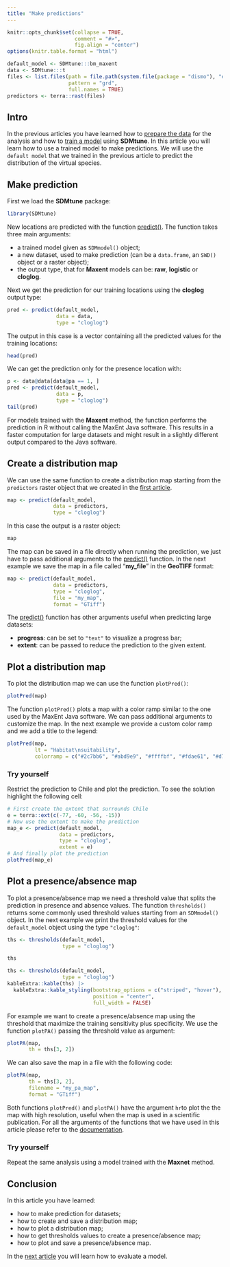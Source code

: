 ---
title: "Make predictions"
---

```{r setup, include=FALSE}
knitr::opts_chunk$set(collapse = TRUE,
                      comment = "#>",
                      fig.align = "center")
options(knitr.table.format = "html")
```

```{r load-data, echo=FALSE, message=FALSE}
default_model <- SDMtune:::bm_maxent
data <- SDMtune:::t
files <- list.files(path = file.path(system.file(package = "dismo"), "ex"),
                    pattern = "grd",
                    full.names = TRUE)
predictors <- terra::rast(files)
```

## Intro

In the previous articles you have learned how to [prepare the data](./prepare-data.html) for the analysis and how to [train a model](./train-model.html) using **SDMtune**. In this article you will learn how to use a trained model to make predictions. We will use the `default model` that we trained in the previous article to predict the distribution of the virtual species.

## Make prediction

First we load the **SDMtune** package:

```{r load-SDMtune}
library(SDMtune)
```

New locations are predicted with the function [predict()](../../reference/predict-SDMmodel-method.html). The function takes three main arguments:

* a trained model given as `SDMmodel()` object;
* a new dataset, used to make prediction (can be a `data.frame`, an `SWD()` object or a raster object);
* the output type, that for **Maxent** models can be: **raw**, **logistic** or **cloglog**.

Next we get the prediction for our training locations using the **cloglog** output type:

```{r predict-train}
pred <- predict(default_model,
                data = data,
                type = "cloglog")
```

The output in this case is a vector containing all the predicted values for the training locations:

```{r print-pred}
head(pred)
```

We can get the prediction only for the presence location with:

```{r predict-presence}
p <- data@data[data@pa == 1, ]
pred <- predict(default_model,
                data = p,
                type = "cloglog")
tail(pred)
```

For models trained with the **Maxent**  method, the function performs the prediction in R without calling the MaxEnt Java software. This results in a faster computation for large datasets and might result in a slightly different output compared to the Java software.

## Create a distribution map

We can use the same function to create a distribution map starting from the `predictors` raster object that we created in the [first article](./prepare-data.html#acquire-environmental-variables).

```{r predict-raster}
map <- predict(default_model,
               data = predictors,
               type = "cloglog")
```

In this case the output is a raster object:

```{r print-raster-output}
map
```

The map can be saved in a file directly when running the prediction, we just have to pass additional arguments to the [predict()](../../reference/predict-SDMmodel-method.html) function. In the next example we save the map in a file called "**my_file**" in the **GeoTIFF** format:

```{r save-map, eval=FALSE}
map <- predict(default_model,
               data = predictors,
               type = "cloglog",
               file = "my_map",
               format = "GTiff")
```

The [predict()](../../reference/predict-SDMmodel-method.html) function has other arguments useful when predicting large datasets:

* **progress**: can be set to `"text"` to visualize a progress bar;
* **extent**: can be passed to reduce the prediction to the given extent.

## Plot a distribution map

To plot the distribution map we can use the function `plotPred()`:

```{r plot-map-default}
plotPred(map)
```

The function `plotPred()` plots a map with a color ramp similar to the one used by the MaxEnt Java software. We can pass additional arguments to customize the map. In the next example we provide a custom color ramp and we add a title to the legend:

```{r plot-map-custom}
plotPred(map,
         lt = "Habitat\nsuitability",
         colorramp = c("#2c7bb6", "#abd9e9", "#ffffbf", "#fdae61", "#d7191c"))
```

### Try yourself

Restrict the prediction to Chile and plot the prediction. To see the solution highlight the following cell:

```{r exercise, eval=FALSE, class.source='exercise'}
# First create the extent that surrounds Chile
e = terra::ext(c(-77, -60, -56, -15))
# Now use the extent to make the prediction
map_e <- predict(default_model, 
                 data = predictors, 
                 type = "cloglog", 
                 extent = e)
# And finally plot the prediction
plotPred(map_e)
```

## Plot a presence/absence map

To plot a presence/absence map we need a threshold value that splits the prediction in presence and absence values. The function `thresholds()` returns some commonly used threshold values starting from an `SDMmodel()` object. In the next example we print the threshold values for the `default_model` object using the type `"cloglog"`:

```{r thresholds, eval=FALSE}
ths <- thresholds(default_model, 
                  type = "cloglog")

ths
```
```{r thresholds output, echo=FALSE}
ths <- thresholds(default_model, 
                  type = "cloglog")
kableExtra::kable(ths) |> 
  kableExtra::kable_styling(bootstrap_options = c("striped", "hover"),
                            position = "center",
                            full_width = FALSE)
```

For example we want to create a presence/absence map using the threshold that maximize the training sensitivity plus specificity. We use the function `plotPA()` passing the threshold value as argument:

```{r plot-pa}
plotPA(map, 
       th = ths[3, 2])
```

We can also save the map in a file with the following code:

```{r plot-and-save-pa, eval=FALSE}
plotPA(map, 
       th = ths[3, 2], 
       filename = "my_pa_map", 
       format = "GTiff")
```

Both functions `plotPred()` and `plotPA()` have the argument `hr`to plot the the map with high resolution, useful when the map is used in a scientific publication. For all the arguments of the functions that we have used in this article please refer to the [documentation](../..//reference/index.html).

### Try yourself

Repeat the same analysis using a model trained with the **Maxnet** method.

## Conclusion

In this article you have learned:

* how to make prediction for datasets;
* how to create and save a distribution map;
* how to plot a distribution map;
* how to get thresholds values to create a presence/absence map;
* how to plot and save a presence/absence map.

In the [next article](./evaluate-model.html) you will learn how to evaluate a model.
